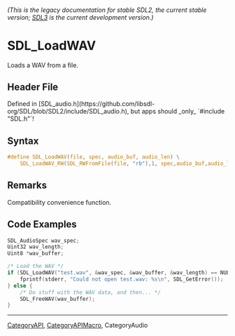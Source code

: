 ====== (This is the legacy documentation for stable SDL2, the current stable version; [https://wiki.libsdl.org/SDL3/ SDL3] is the current development version.) ======
= SDL_LoadWAV =

Loads a WAV from a file.

== Header File ==

Defined in [SDL_audio.h](https://github.com/libsdl-org/SDL/blob/SDL2/include/SDL_audio.h), but apps should _only_ `#include "SDL.h"`!

== Syntax ==

<syntaxhighlight lang='c'>
#define SDL_LoadWAV(file, spec, audio_buf, audio_len) \
    SDL_LoadWAV_RW(SDL_RWFromFile(file, "rb"),1, spec,audio_buf,audio_len)</syntaxhighlight>

== Remarks ==

Compatibility convenience function.

== Code Examples ==

<syntaxhighlight lang='c++'>
SDL_AudioSpec wav_spec;
Uint32 wav_length;
Uint8 *wav_buffer;

/* Load the WAV */
if (SDL_LoadWAV("test.wav", &wav_spec, &wav_buffer, &wav_length) == NULL) {
    fprintf(stderr, "Could not open test.wav: %s\n", SDL_GetError());
} else {
    /* Do stuff with the WAV data, and then... */
    SDL_FreeWAV(wav_buffer);
}
</syntaxhighlight>

----
[[CategoryAPI]], [[CategoryAPIMacro]], CategoryAudio


